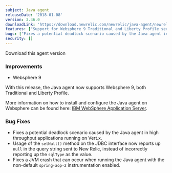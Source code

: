 ```yaml
---
subject: Java agent
releaseDate: '2018-01-08'
version: 3.46.0
downloadLink: 'https://download.newrelic.com/newrelic/java-agent/newrelic-agent/3.46.0'
features: ["Support for Websphere 9 Traditional and Liberty Profile servers"]
bugs: ["Fixes a potential deadlock scenario caused by the Java agent in high throughput applications running on Vert.x", "Usage of the setNull method on the JDBC interface now reports up null in the query string sent to New Relic, instead of incorrectly reporting up the sqlType as the value", "Fixes a JVM crash that can occur when running the Java agent with the non-default spring-aop-2 instrumentation enabled"]
security: []
---
```

<ButtonGroup>
  <ButtonLink
    role="button"
    to="https://download.newrelic.com/newrelic/java-agent/newrelic-agent/3.46.0/"
    variant="primary"
  >
    Download this agent version
  </ButtonLink>
</ButtonGroup>

### Improvements

* Websphere 9

With this release, the Java agent now supports Websphere 9, both Traditional and Liberty Profile.

More information on how to install and configure the Java agent on Websphere can be found here: [IBM WebSphere Application Server](/docs/agents/java-agent/additional-installation/ibm-websphere-application-server).

### Bug Fixes

* Fixes a potential deadlock scenario caused by the Java agent in high throughput applications running on Vert.x.
* Usage of the `setNull()` method on the JDBC interface now reports up `null` in the query string sent to New Relic, instead of incorrectly reporting up the `sqlType` as the value.
* Fixes a JVM crash that can occur when running the Java agent with the non-default `spring-aop-2` instrumentation enabled.
